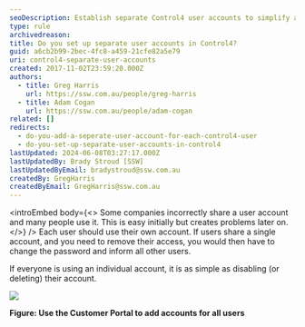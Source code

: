 ```yaml
---
seoDescription: Establish separate Control4 user accounts to simplify access management and ensure secure authentication for each individual.
type: rule
archivedreason:
title: Do you set up separate user accounts in Control4?
guid: a6cb2b99-2bec-4fc8-a459-21cfe82a5e79
uri: control4-separate-user-accounts
created: 2017-11-02T23:59:20.000Z
authors:
  - title: Greg Harris
    url: https://ssw.com.au/people/greg-harris
  - title: Adam Cogan
    url: https://ssw.com.au/people/adam-cogan
related: []
redirects:
  - do-you-add-a-seperate-user-account-for-each-control4-user
  - do-you-set-up-separate-user-accounts-in-control4
lastUpdated: 2024-06-08T03:27:17.000Z
lastUpdatedBy: Brady Stroud [SSW]
lastUpdatedByEmail: bradystroud@ssw.com.au
createdBy: GregHarris
createdByEmail: GregHarris@ssw.com.au
---
```


<introEmbed
  body={<>
Some companies incorrectly share a user account and many people use it. This is easy initially but creates problems later on.
  </>}
/>
Each user should use their own account. If users share a single account, and you need to remove their access, you would then have to change the password and inform all other users.

If everyone is using an individual account, it is as simple as disabling (or deleting) their account.

![](/uploads/rules/control4-separate-user-accounts/ManageUser.png)

**Figure: Use the Customer Portal to add accounts for all users**
